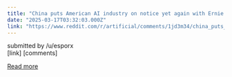 ```yaml
---
title: "China puts American AI industry on notice yet again with Ernie X1, Baidu's new open-source reasoning model"
date: "2025-03-17T03:32:03.000Z"
link: "https://www.reddit.com/r/artificial/comments/1jd3m34/china_puts_american_ai_industry_on_notice_yet/"
---
```


submitted by    /u/esporx  
 [link]   [comments]

[Read more](https://www.reddit.com/r/artificial/comments/1jd3m34/china_puts_american_ai_industry_on_notice_yet/)
